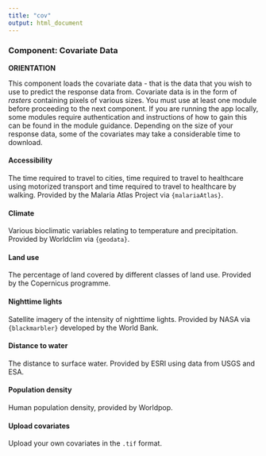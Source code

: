 ```yaml
---
title: "cov"
output: html_document
---
```


### **Component: Covariate Data**

**ORIENTATION**

This component loads the covariate data - that is the data that you wish to use to predict the response data from. Covariate data is in the form of *rasters* containing pixels of various sizes. You must use at least one module before proceeding to the next component. If you are running the app locally, some modules require authentication and instructions of how to gain this can be found in the module guidance. Depending on the size of your response data, some of the covariates may take a considerable time to download.

#### <span class="module_choice">Accessibility</span>
The time required to travel to cities, time required to travel to healthcare using motorized transport and time required to travel to healthcare by walking. Provided by the Malaria Atlas Project via `{malariaAtlas}`. 

#### <span class="module_choice">Climate</span>
Various bioclimatic variables relating to temperature and precipitation. Provided by Worldclim via `{geodata}`.

#### <span class="module_choice">Land use</span>
The percentage of land covered by different classes of land use. Provided by the Copernicus programme.

#### <span class="module_choice">Nighttime lights</span>
Satellite imagery of the intensity of nighttime lights. Provided by NASA via `{blackmarbler}` developed by the World Bank.

#### <span class="module_choice">Distance to water</span>
The distance to surface water. Provided by ESRI using data from USGS and ESA.

#### <span class="module_choice">Population density</span>
Human population density, provided by Worldpop.

#### <span class="module_choice">Upload covariates</span>
Upload your own covariates in the `.tif` format.
